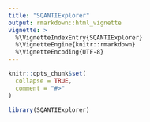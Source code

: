 ```yaml
---
title: "SQANTIExplorer"
output: rmarkdown::html_vignette
vignette: >
  %\VignetteIndexEntry{SQANTIExplorer}
  %\VignetteEngine{knitr::rmarkdown}
  %\VignetteEncoding{UTF-8}
---
```


```r
knitr::opts_chunk$set(
  collapse = TRUE,
  comment = "#>"
)
```

```r
library(SQANTIExplorer)
```

